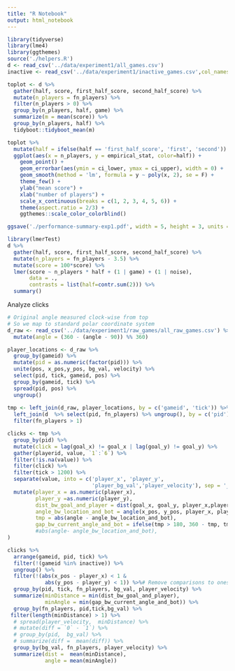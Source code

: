 ```yaml
---
title: "R Notebook"
output: html_notebook
---
```


```r
library(tidyverse)
library(lme4)
library(ggthemes)
source('./helpers.R')
d <- read_csv('../data/experiment1/all_games.csv')
inactive <- read_csv('../data/experiment1/inactive_games.csv',col_names = 'gameid')
```

```r
toplot <- d %>% 
  gather(half, score, first_half_score, second_half_score) %>%
  mutate(n_players = fn_players) %>%
  filter(n_players > 0) %>%
  group_by(n_players, half, game) %>%
  summarize(m = mean(score)) %>%
  group_by(n_players, half) %>%
  tidyboot::tidyboot_mean(m) 

toplot %>%
  mutate(half = ifelse(half == 'first_half_score', 'first', 'second')) %>%
  ggplot(aes(x = n_players, y = empirical_stat, color=half)) +
    geom_point() +
    geom_errorbar(aes(ymin = ci_lower, ymax = ci_upper), width = 0) +
    geom_smooth(method = 'lm', formula = y ~ poly(x, 2), se = F) +
    theme_few() +
    ylab("mean score") +
    xlab("number of players") +
    scale_x_continuous(breaks = c(1, 2, 3, 4, 5, 6)) +
    theme(aspect.ratio = 2/3) +
    ggthemes::scale_color_colorblind()

ggsave('./performance-summary-exp1.pdf', width = 5, height = 3, units = 'in', useDingbats = F)
```

```r
library(lmerTest)
d %>% 
  gather(half, score, first_half_score, second_half_score) %>%
  mutate(n_players = fn_players - 3.5) %>%
  mutate(score = 100*score) %>%
  lmer(score ~ n_players * half + (1 | game) + (1 | noise), 
       data = .,
       contrasts = list(half=contr.sum(2))) %>%
  summary()
```

Analyze clicks

```r
# Original angle measured clock-wise from top
# So we map to standard polar coordinate system
d_raw <- read_csv('../data/experiment1/raw_games/all_raw_games.csv') %>%
  mutate(angle = (360 - (angle - 90)) %% 360) 

player_locations <- d_raw %>%
  group_by(gameid) %>%
  mutate(pid = as.numeric(factor(pid))) %>%
  unite(pos, x_pos,y_pos, bg_val, velocity) %>%
  select(pid, tick, gameid, pos) %>%
  group_by(gameid, tick) %>%
  spread(pid, pos) %>%
  ungroup() 
  
tmp <- left_join(d_raw, player_locations, by = c('gameid', 'tick')) %>%
  left_join(d  %>% select(pid, fn_players) %>% ungroup(), by = c('pid')) %>%
  filter(fn_players > 1)

clicks <- tmp %>%
  group_by(pid) %>%
  mutate(click = lag(goal_x) != goal_x | lag(goal_y) != goal_y) %>%
  gather(playerid, value, `1`:`6`) %>%
  filter(!is.na(value)) %>%
  filter(click) %>%
  filter(tick > 1200) %>% 
  separate(value, into = c('player_x', 'player_y',
                           'player_bg_val','player_velocity'), sep = '_') %>%
  mutate(player_x = as.numeric(player_x),
         player_y =as.numeric(player_y),
         dist_bw_goal_and_player = dist(goal_x, goal_y, player_x,player_y),
         angle_bw_location_and_bot = angle(x_pos, y_pos, player_x, player_y),
         tmp = abs(angle - angle_bw_location_and_bot),
         gap_bw_current_angle_and_bot = ifelse(tmp > 180, 360 - tmp, tmp)
         #abs(angle- angle_bw_location_and_bot),
)

clicks %>% 
  arrange(gameid, pid, tick) %>%
  filter(!(gameid %in% inactive)) %>%
  ungroup() %>%
  filter(!(abs(x_pos - player_x) < 1 & 
            abs(y_pos - player_y) < 1)) %>%# Remove comparisons to oneself
  group_by(pid, tick, fn_players, bg_val, player_velocity) %>%
  summarize(minDistance = min(dist_bw_goal_and_player),
            minAngle = min(gap_bw_current_angle_and_bot)) %>%
  group_by(fn_players, pid,tick,bg_val) %>%
 filter(length(minDistance) > 1) %>%
  # spread(player_velocity,  minDistance) %>%
  # mutate(diff = `0` - `1`) %>%
  # group_by(pid,  bg_val) %>%
  # summarize(diff =  mean(diff)) %>%
  group_by(bg_val, fn_players, player_velocity) %>%
  summarize(dist =  mean(minDistance),
            angle = mean(minAngle))
``` 